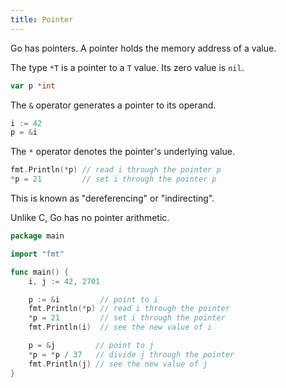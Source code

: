 ```yaml
---
title: Pointer
---
```


Go has pointers. A pointer holds the memory address of a value.

The type `*T` is a pointer to a `T` value. Its zero value is `nil`.

```go
var p *int
```

The `&` operator generates a pointer to its operand.

```go
i := 42
p = &i
```

The `*` operator denotes the pointer's underlying value.

```go
fmt.Println(*p) // read i through the pointer p
*p = 21         // set i through the pointer p
```

This is known as "dereferencing" or "indirecting".

Unlike C, Go has no pointer arithmetic.

```go
package main

import "fmt"

func main() {
	i, j := 42, 2701

	p := &i         // point to i
	fmt.Println(*p) // read i through the pointer
	*p = 21         // set i through the pointer
	fmt.Println(i)  // see the new value of i

	p = &j         // point to j
	*p = *p / 37   // divide j through the pointer
	fmt.Println(j) // see the new value of j
}
```
